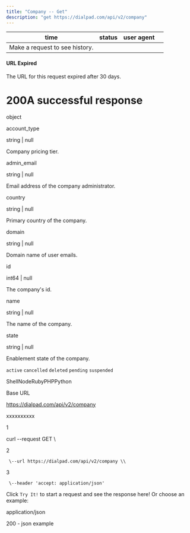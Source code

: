 ```yaml
---
title: "Company -- Get"
description: "get https://dialpad.com/api/v2/company"
---
```

| time | status | user agent |     |
| --- | --- | --- | --- |
| Make a request to see history. |     |     |     |

#### URL Expired

The URL for this request expired after 30 days.

# 200A successful response

object

account\_type

string | null

Company pricing tier.

admin\_email

string | null

Email address of the company administrator.

country

string | null

Primary country of the company.

domain

string | null

Domain name of user emails.

id

int64 | null

The company's id.

name

string | null

The name of the company.

state

string | null

Enablement state of the company.

`active` `cancelled` `deleted` `pending` `suspended`



ShellNodeRubyPHPPython

Base URL

https://dialpad.com/api/v2/company

xxxxxxxxxx

1

curl \--request GET \\

2

     \--url https://dialpad.com/api/v2/company \\

3

     \--header 'accept: application/json'

Click `Try It!` to start a request and see the response here! Or choose an example:

application/json

200 - json example

